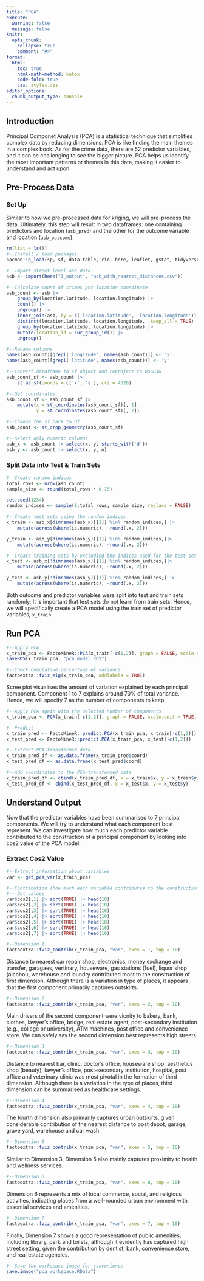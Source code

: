 ```yaml
---
title: "PCA"
execute:
  warning: false
  message: false
knitr:
  opts_chunk: 
    collapse: true
    comment: "#>"
format:
  html:
    toc: true
    html-math-method: katex
    code-fold: true
    css: styles.css
editor_options: 
  chunk_output_type: console
---
```


## Introduction

Principal Componet Analysis (PCA) is a statistical technique that simplifies complex data by reducing dimensions. PCA is like finding the main themes in a complex book. As for the crime data, there are 52 predictor variables, and it can be challenging to see the bigger picture. PCA helps us identify the most important patterns or themes in this data, making it easier to understand and act upon.

## Pre-Process Data

### Set Up

Similar to how we pre-processed data for kriging, we will pre-process the data. Ultimately, this step will result in two dataframes: one containing predictors and location (`asb_pred`) and the other for the outcome variable and location (`asb_outcome`).

```r
rm(list = ls())
#--Install / load packages
pacman::p_load(sp, sf, data.table, rio, here, leaflet, gstat, tidyverse, Metrics, scales, corrr, ggcorrplot, FactoMineR, factoextra, corrplot)

#--Import street-level asb data
asb <- import(here("3_output", "asb_with_nearest_distances.csv"))

#--Calculate count of crimes per location coordinate
asb_count <- asb |> 
    group_by(location.latitude, location.longitude) |>
    count() |> 
    ungroup() |> 
    inner_join(asb, by = c('location.latitude', 'location.longitude')) |> 
    distinct(location.latitude, location.longitude, .keep_all = TRUE) |>
    group_by(location.latitude, location.longitude) |>
    mutate(location_id = cur_group_id()) |>
    ungroup()

#--Rename columns 
names(asb_count)[grepl('longitude', names(asb_count))] <- 'x' 
names(asb_count)[grepl('latitude', names(asb_count))] <- 'y' 

#--Convert dataframe to sf object and reproject to OSGB36
asb_count_sf <- asb_count |> 
    st_as_sf(coords = c('x', 'y'), crs = 4326) 

#--Get coordinates
asb_count_sf <- asb_count_sf |>
    mutate(x = st_coordinates(asb_count_sf)[, 1],
           y = st_coordinates(asb_count_sf)[, 2])

#--Change the sf back to df
asb_count <- st_drop_geometry(asb_count_sf)

#--Select only numeric columns
asb_x <- asb_count |> select(x, y, starts_with('d'))
asb_y <- asb_count |> select(x, y, n)
```

### Split Data into Test & Train Sets
```r
#--Create random indices
total_rows <- nrow(asb_count)
sample_size <- round(total_rows * 0.75)

set.seed(1234)
random_indices <- sample(1:total_rows, sample_size, replace = FALSE)

#--Create test sets using the random indices
x_train <- asb_x[dimnames(asb_x)[[1]] %in% random_indices,] |>
    mutate(across(where(is.numeric), ~round(.x, 2)))

y_train <- asb_y[dimnames(asb_y)[[1]] %in% random_indices,]|>
    mutate(across(where(is.numeric), ~round(.x, 2)))

#--Create training sets by excluding the indices used for the test set
x_test <- asb_x[!dimnames(asb_x)[[1]] %in% random_indices,]|>
    mutate(across(where(is.numeric), ~round(.x, 2)))

y_test <- asb_y[!dimnames(asb_y)[[1]] %in% random_indices,] |>
    mutate(across(where(is.numeric), ~round(.x, 2)))
```

Both outcome and predictor variables were split into test and train sets randomly. It is important that test sets do not learn from train sets. Hence, we will specifically create a PCA model using the train set of predictor variables, `x_train`. 

## Run PCA 
```r
#--Apply PCA
x_train_pca <- FactoMineR::PCA(x_train[-c(1,2)], graph = FALSE, scale.unit = TRUE)
saveRDS(x_train_pca, "pca_model.RDS")

#--Check cumulative percentage of variance
factoextra::fviz_eig(x_train_pca, addlabels = TRUE)
```

Scree plot visualises the amount of variation explained by each principal component. Component 1 to 7 explains around 70% of total variance. Hence, we will specify 7 as the number of components to keep.

```r
#--Apply PCA again with the selected number of components
x_train_pca <- PCA(x_train[-c(1,2)], graph = FALSE, scale.unit = TRUE, ncp = 7)

#--Predict 
x_train_pred <- FactoMineR::predict.PCA(x_train_pca, x_train[-c(1,2)])
x_test_pred <- FactoMineR::predict.PCA(x_train_pca, x_test[-c(1,2)])

#--Extract PCA-transformed data
x_train_pred_df <- as.data.frame(x_train_pred$coord)
x_test_pred_df <- as.data.frame(x_test_pred$coord)

#--Add coordinates to the PCA-transformed data
x_train_pred_df <- cbind(x_train_pred_df, x = x_train$x, y = x_train$y)
x_test_pred_df <- cbind(x_test_pred_df, x = x_test$x, y = x_test$y)
```

## Understand Output
Now that the predictor variables have been summarised to 7 principal components. We will try to understand what each component best represent. We can investigate how much each predictor variable contributed to the construction of a principal component by looking into cos2 value of the PCA model.

### Extract Cos2 Value
```r
#--Extract information about variables
var <- get_pca_var(x_train_pca)

#--Contribution (how much each variable contributes to the construction of a principal component)
#---Get values
var$cos2[,1] |> sort(TRUE) |> head(10)  
var$cos2[,2] |> sort(TRUE) |> head(10)  
var$cos2[,3] |> sort(TRUE) |> head(10)  
var$cos2[,4] |> sort(TRUE) |> head(10)  
var$cos2[,5] |> sort(TRUE) |> head(10)  
var$cos2[,6] |> sort(TRUE) |> head(10)  
var$cos2[,7] |> sort(TRUE) |> head(10)  

```

```r
#--Dimension 1 
factoextra::fviz_contrib(x_train_pca, "var", axes = 1, top = 10) 
```

Distance to nearest car repair shop, electronics, money exchange and transfer, garagaes, vertinary, houseware, gas stations (fuel), liquor shop (alcohol), warehouse and laundry contributed most to the construction of first dimension. Although there is a variation in type of places, it appears that the first component primarily captures outskirts.

```r
#--Dimension 2
factoextra::fviz_contrib(x_train_pca, "var", axes = 2, top = 10)
```

Main drivers of the second component were vicnity to bakery, bank, clothes, lawyer's office, bridge, real estate agent, post-secondary institution (e.g., college or university), ATM machines, post office and convenience store. We can safely say the second dimension best represents high streets.

```r
#--Dimension 3
factoextra::fviz_contrib(x_train_pca, "var", axes = 3, top = 10)
```

Distance to nearest bar, clinic, doctor's office, houseware shop, aesthetics shop (beauty), lawyer's office, post-secondary institution, hospital, post office and veterinary clinic was most pivotal in the formation of third dimension. Although there is a variation in the type of places, third dimension can be summarised as healthcare settings. 

```r
#--Dimension 4
factoextra::fviz_contrib(x_train_pca, "var", axes = 4, top = 10)
```

The fourth dimension also primarily captures urban outskirts, given considerable contribution of the nearest distance to post depot, garage, grave yard, warehouse and car wash.

```r
#--Dimension 5
factoextra::fviz_contrib(x_train_pca, "var", axes = 5, top = 10)
```

Similar to Dimension 3, Dimension 5 also mainly captures proximity to health and wellness services. 

```r
#--Dimension 6
factoextra::fviz_contrib(x_train_pca, "var", axes = 6, top = 10)
```
Dimension 6 represents a mix of local commerce, social, and religious activities, indicating places from a well-rounded urban environment with essential services and amenities.


```r
#--Dimension 7
factoextra::fviz_contrib(x_train_pca, "var", axes = 7, top = 10)
```
Finally, Dimension 7 shows a good representation of public amenities, including library, park and toilets, although it evidently has captured high street setting, given the contribution by dentist, bank, convenience store, and real estate agencies.


```r
#--Save the workspace image for convenience
save.image("pca_workspace.RData")
```